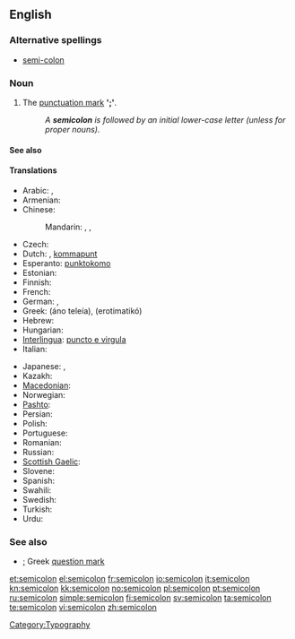 ==English==

===Alternative spellings===
* [[semi-colon]]

===Noun===
{{en-noun}}

# The [[punctuation mark]] ''' '[[;]]' '''.
#: ''A '''semicolon''' is followed by an initial lower-case letter (unless for proper nouns).''

====See also====
{{punctuation}}

====Translations====
{{trans-top|punctuation mark ';'}}
* Arabic: {{t-|ar|؛}},  {{t|ar|فاصلة منقوطة|f|tr=faaSila manquuTa}}
* Armenian: {{t-|hy|կետ-ստորակետ|tr=ket-storaket}}
* Chinese:
*: Mandarin: {{t|cmn|分號|sc=Hani}},  {{t|cmn|分号|tr=fēnhào|sc=Hani}},  {{t-|cmn|；|sc=Hani}}
* Czech: {{t-|cs|středník|m}}
* Dutch: {{t+|nl|puntkomma|m|f|n}}, [[kommapunt]]
* Esperanto: [[punktokomo]]
* Estonian: {{t|et|semikoolon}}
* Finnish: {{t+|fi|puolipiste}}
* French: {{t+|fr|point-virgule|m}}
* German: {{t+|de|Strichpunkt|m}}, {{t+|de|Semikolon|n}}
* Greek: {{t-|el|άνω τελεία|f}} (áno teleía),  {{qualifier|in relevance to the Greek language}} {{t+|el|ερωτηματικό|n}} (erotimatikó)
* Hebrew: {{t+|he|נקודה ופסיק}}
* Hungarian: {{t-|hu|pontosvessző}}
* [[Interlingua]]: [[puncto e virgula]]
* Italian: {{t-|it|punto e virgola|m}}
{{trans-mid}}
* Japanese: {{t|ja|セミコロン|tr=semikoron}},  {{t-|ja|；}}
* Kazakh: {{t|kk|нүктелі үтір|sc=Cyrl|xs=Kazakh}}
* [[Macedonian]]: {{t|mk|точка-запирка|f|tr=tóčka-zápirka}}
* Norwegian: {{t-|no|semikolon|c}}
* [[Pashto]]: {{t-|ps|؛|sc=ps-Arab|xs=Pashto}}
* Persian: {{t-|fa|؛|xs=Persian}}
* Polish: {{t+|pl|średnik|m}}
* Portuguese: {{t-|pt|ponto-e-vírgula|m}}
* Romanian: {{t-|ro|punct şi virgulă}}
* Russian: {{t+|ru|точка с запятой|f|tr=tóčka s zapjatój}}
* [[Scottish Gaelic]]: {{t-|gd|leth-chòilean|m|xs=Scottish Gaelic}}
* Slovene: {{t+|sl|podpičje|n}}
* Spanish: {{t-|es|punto y coma|m}}
* Swahili: {{t|sw|alama ya nuktamkato|xs=Swahili}}
* Swedish: {{t+|sv|semikolon|c}}
* Turkish: {{t+|tr|noktalı virgül}}
* Urdu: {{t-|ur|؛|xs=Urdu}}
{{trans-bottom}}

===See also===
* [[;]] Greek [[question mark]]

[[Category:Typography]]

[[et:semicolon]]
[[el:semicolon]]
[[fr:semicolon]]
[[io:semicolon]]
[[it:semicolon]]
[[kn:semicolon]]
[[kk:semicolon]]
[[no:semicolon]]
[[pl:semicolon]]
[[pt:semicolon]]
[[ru:semicolon]]
[[simple:semicolon]]
[[fi:semicolon]]
[[sv:semicolon]]
[[ta:semicolon]]
[[te:semicolon]]
[[vi:semicolon]]
[[zh:semicolon]]